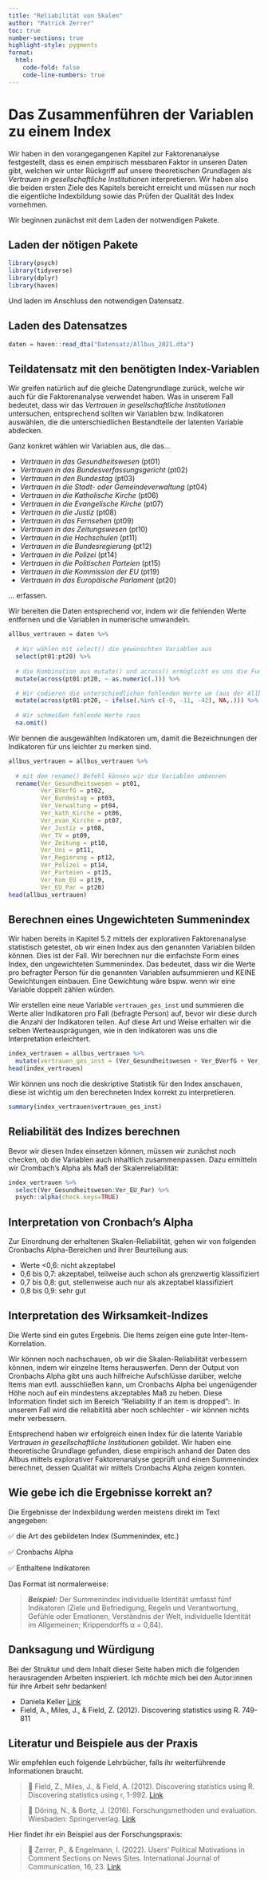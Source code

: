 ```yaml
---
title: "Reliabilität von Skalen"
author: "Patrick Zerrer"
toc: true
number-sections: true
highlight-style: pygments
format:
  html:
    code-fold: false
    code-line-numbers: true
---
```


# Das Zusammenführen der Variablen zu einem Index

Wir haben in den vorangegangenen Kapitel zur Faktorenanalyse festgestellt, dass es einen empirisch messbaren Faktor in unseren Daten gibt, welchen wir unter Rückgriff auf unsere theoretischen Grundlagen als *Vertrauen in gesellschaftliche Institutionen* interpretieren. Wir haben also die beiden ersten Ziele des Kapitels bereicht erreicht und müssen nur noch die eigentliche Indexbildung sowie das Prüfen der Qualität des Index vornehmen.

Wir beginnen zunächst mit dem Laden der notwendigen Pakete.

## Laden der nötigen Pakete

```r
library(psych)
library(tidyverse)
library(dplyr)
library(haven)
```

Und laden im Anschluss den notwendigen Datensatz.

## Laden des Datensatzes

```r
daten = haven::read_dta("Datensatz/Allbus_2021.dta")
```

## Teildatensatz mit den benötigten Index-Variablen

Wir greifen natürlich auf die gleiche Datengrundlage zurück, welche wir auch für die Faktorenanalyse verwendet haben. Was in unserem Fall bedeutet, dass wir das *Vertrauen in gesellschaftliche Institutionen* untersuchen, entsprechend sollten wir Variablen bzw. Indikatoren auswählen, die die unterschiedlichen Bestandteile der latenten Variable abdecken.

Ganz konkret wählen wir Variablen aus, die das...

* *Vertrauen in das Gesundheitswesen* (pt01)
* *Vertrauen in das Bundesverfassungsgericht* (pt02)
* *Vertrauen in den Bundestag* (pt03)
* *Vertrauen in die Stadt- oder Gemeindeverwaltung* (pt04)
* *Vertrauen in die Katholische Kirche* (pt06)
* *Vertrauen in die Evangelische Kirche* (pt07)
* *Vertrauen in die Justiz* (pt08)
* *Vertrauen in das Fernsehen* (pt09)
* *Vertrauen in das Zeitungswesen* (pt10)
* *Vertrauen in die Hochschulen* (pt11)
* *Vertrauen in die Bundesregierung* (pt12)
* *Vertrauen in die Polizei* (pt14)
* *Vertrauen in die Politischen Parteien* (pt15)
* *Vertrauen in die Kommission der EU* (pt19)
* *Vertrauen in das Europäische Parlament* (pt20)


... erfassen.

Wir bereiten die Daten entsprechend vor, indem wir die fehlenden Werte entfernen und die Variablen in numerische umwandeln.

```r
allbus_vertrauen = daten %>%
  
  # Wir wählen mit select() die gewünschten Variablen aus
  select(pt01:pt20) %>% 
  
  # die Kombination aus mutate() und across() ermöglicht es uns die Funktion as.numeric() in einer Zeile auf alle zuvor ausgewählten Variablen anzuwenden
  mutate(across(pt01:pt20, ~ as.numeric(.))) %>% 

  # Wir codieren die unterschiedlichen fehlenden Werte um (aus der Allbus-Dokumentation entnommen)
  mutate(across(pt01:pt20, ~ ifelse(.%in% c(-9, -11, -42), NA,.))) %>% 
  
  # Wir schmeißen fehlende Werte raus
  na.omit()
```

Wir bennen die ausgewählten Indikatoren um, damit die Bezeichnungen der Indikatoren für uns leichter zu merken sind. 

```r
allbus_vertrauen = allbus_vertrauen %>% 
  
  # mit dem rename() Befehl können wir die Variablen umbennen
  rename(Ver_Gesundheitswesen = pt01,
         Ver_BVerfG = pt02,
         Ver_Bundestag = pt03,
         Ver_Verwaltung = pt04,
         Ver_kath_Kirche = pt06,
         Ver_evan_Kirche = pt07,
         Ver_Justiz = pt08,
         Ver_TV = pt09,
         Ver_Zeitung = pt10,
         Ver_Uni = pt11,
         Ver_Regierung = pt12,
         Ver_Polizei = pt14,
         Ver_Parteien = pt15,
         Ver_Kom_EU = pt19,
         Ver_EU_Par = pt20)
head(allbus_vertrauen)
```

## Berechnen eines Ungewichteten Summenindex

Wir haben bereits in Kapitel 5.2 mittels der explorativen Faktorenanalyse statistisch getestet, ob wir einen Index aus den genannten Variablen bilden können. Dies ist der Fall. Wir berechnen nur die einfachste Form eines Index, den ungewichteten Summenindex. Das bedeutet, dass wir die Werte pro befragter Person für die genannten Variablen aufsummieren und KEINE Gewichtungen einbauen. Eine Gewichtung wäre bspw. wenn wir eine Variable doppelt zählen würden.

Wir erstellen eine neue Variable `vertrauen_ges_inst` und summieren die Werte aller Indikatoren pro Fall (befragte Person) auf, bevor wir diese durch die Anzahl der Indikatoren teilen. Auf diese Art und Weise erhalten wir die selben Werteausprägungen, wie in den Indikatoren was uns die Interpretation erleichtert.

```r
index_vertrauen = allbus_vertrauen %>% 
  mutate(vertrauen_ges_inst = (Ver_Gesundheitswesen + Ver_BVerfG + Ver_Bundestag + Ver_Verwaltung + Ver_kath_Kirche + Ver_evan_Kirche + Ver_Justiz+ Ver_TV +  Ver_Zeitung + Ver_Uni + Ver_Regierung + Ver_Polizei + Ver_Parteien + Ver_Kom_EU + Ver_EU_Par) / 15)
head(index_vertrauen)
```

Wir können uns noch die deskriptive Statistik für den Index anschauen, diese ist wichtig um den berechneten Index korrekt zu interpretieren.

```r
summary(index_vertrauen$vertrauen_ges_inst)
```

## Reliabilität des Indizes berechnen

Bevor wir diesen Index einsetzen können, müssen wir zunächst noch checken, ob die Variablen auch inhaltlich zusammenpassen. Dazu ermitteln wir Crombach's Alpha als Maß der Skalenreliabilität:

```r
index_vertrauen %>%
  select(Ver_Gesundheitswesen:Ver_EU_Par) %>%
  psych::alpha(check.keys=TRUE)
```

## Interpretation von Cronbach's Alpha

Zur Einordnung der erhaltenen Skalen-Reliabilität, gehen wir von folgenden Cronbachs Alpha-Bereichen und ihrer Beurteilung aus:

* Werte \<0,6: nicht akzeptabel
* 0,6 bis 0,7: akzeptabel, teilweise auch schon als grenzwertig klassifiziert 
* 0,7 bis 0,8: gut, stellenweise auch nur als akzeptabel klassifiziert 
* 0,8 bis 0,9: sehr gut

## Interpretation des Wirksamkeit-Indizes

Die Werte sind ein gutes Ergebnis. Die Items zeigen eine gute Inter-Item-Korrelation.

Wir können noch nachschauen, ob wir die Skalen-Reliabilität verbessern können, indem wir einzelne Items herauswerfen. Denn der Output von Cronbachs Alpha gibt uns auch hilfreiche Aufschlüsse darüber, welche Items man evtl. ausschließen kann, um Cronbachs Alpha bei ungenügender Höhe noch auf ein mindestens akzeptables Maß zu heben. Diese Information findet sich im Bereich "Reliability if an item is dropped":. In unserem Fall wird die reliabitlitä aber noch schlechter - wir können nichts mehr verbessern.

Entsprechend haben wir erfolgreich einen Index für die latente Variable *Vertrauen in gesellschaftliche Institutionen* gebildet. Wir haben eine theoretische Grundlage gefunden, diese empirisch anhand der Daten des Allbus mittels explorativer Faktorenanalyse geprüft und einen Summenindex berechnet, dessen Qualität wir mittels Cronbachs Alpha zeigen konnten.

::: callout-tip
## Wie gebe ich die Ergebnisse korrekt an?

Die Ergebnisse der Indexbildung werden meistens direkt im Text angegeben:

✅ die Art des gebildeten Index (Summenindex, etc.)

✅ Cronbachs Alpha

✅ Enthaltene Indikatoren

Das Format ist normalerweise:

> ***Beispiel:*** Der Summenindex individuelle Identität umfasst fünf Indikatoren (Ziele und Befriedigung, Regeln und Verantwortung, Gefühle oder
Emotionen, Verständnis der Welt, individuelle Identität im Allgemeinen; Krippendorffs α = 0,84). 
:::


## Danksagung und Würdigung

Bei der Struktur und dem Inhalt dieser Seite haben mich die folgenden herausragenden Arbeiten inspieriert. Ich möchte mich bei den Autor:innen für ihre Arbeit sehr bedanken!

* Daniela Keller [Link](https://www.youtube.com/watch?v=NFPGQcq1fO8) 
* Field, A., Miles, J., & Field, Z. (2012). Discovering statistics using R. 749-811

::: callout-note
## Literatur und Beispiele aus der Praxis

Wir empfehlen euch folgende Lehrbücher, falls ihr weiterführende Informationen braucht.

> 📖 Field, Z., Miles, J., & Field, A. (2012). Discovering statistics using R. Discovering statistics using r, 1-992. [Link](https://suche.suub.uni-bremen.de/peid=B68436977&LAN=DE&CID=7699632&index=L&Hitnr=1&dtyp=D&rtyp=a&Exemplar=1)

> 📖 Döring, N., & Bortz, J. (2016). Forschungsmethoden und evaluation. Wiesbaden: Springerverlag. [Link](https://suche.suub.uni-bremen.de/peid=B77441304&LAN=DE&CID=7699632&index=L&Hitnr=1&dtyp=D&rtyp=a&Exemplar=1)

Hier findet ihr ein Beispiel aus der Forschungspraxis:

> 🔬 Zerrer, P., & Engelmann, I. (2022). Users’ Political Motivations in Comment Sections on News Sites. International Journal of Communication, 16, 23. [Link](https://ijoc.org/index.php/ijoc/article/viewFile/18852/3808)
:::
